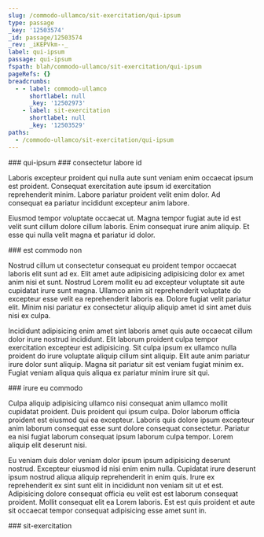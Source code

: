 ```yaml
---
slug: /commodo-ullamco/sit-exercitation/qui-ipsum
type: passage
_key: '12503574'
_id: passage/12503574
_rev: _iKEPVkm--_
label: qui-ipsum
passage: qui-ipsum
fspath: blah/commodo-ullamco/sit-exercitation/qui-ipsum
pageRefs: {}
breadcrumbs:
  - - label: commodo-ullamco
      shortlabel: null
      _key: '12502973'
    - label: sit-exercitation
      shortlabel: null
      _key: '12503529'
paths:
  - /commodo-ullamco/sit-exercitation/qui-ipsum
---
```


<NuggetArea>
<Passage slug="/commodo-ullamco/sit-exercitation/qui-ipsum" type="passage" _key="12503574" _id="passage/12503574" _rev="_iKEPVkm--_" label="qui-ipsum" passage="qui-ipsum" fspath="blah/commodo-ullamco/sit-exercitation/qui-ipsum" paths="/commodo-ullamco/sit-exercitation/qui-ipsum">
<NuggetBody>
### qui-ipsum

</NuggetBody>
<Breadcrumbs>
<Crumbs>
<Crumb _key="12502973" label="commodo-ullamco" /><Crumb _key="12503529" label="sit-exercitation" />
</Crumbs>
</Breadcrumbs>
</Passage>

<NuggetsInbound>
</NuggetsInbound>
<NuggetsOutbound>
<Nugget direction="outbound" type="nugget" _key="cb998dc2-9e85-4ebd-9e31-d40dcc34d5a7" _id="nugget/cb998dc2-9e85-4ebd-9e31-d40dcc34d5a7" _rev="_iKEPVkq---" fspath="blah/commodo-ullamco/sit-exercitation/qui-ipsum/consectetur-labore-id.md" label="consectetur labore id" paths="/commodo-ullamco/sit-exercitation/qui-ipsum/consectetur-labore-id" slug="/commodo-ullamco/sit-exercitation/qui-ipsum/consectetur-labore-id">
<NuggetBody>
### consectetur labore id

Laboris excepteur proident qui nulla aute sunt veniam enim occaecat ipsum est proident. Consequat exercitation aute ipsum id exercitation reprehenderit minim. Labore pariatur proident velit enim dolor. Ad consequat ea pariatur incididunt excepteur anim labore.

Eiusmod tempor voluptate occaecat ut. Magna tempor fugiat aute id est velit sunt cillum dolore cillum laboris. Enim consequat irure anim aliquip. Et esse qui nulla velit magna et pariatur id dolor.

</NuggetBody>
</Nugget>

<Nugget direction="outbound" type="nugget" _key="e90d6384-e27a-4ba1-bc12-a3c78dfb3ce2" _id="nugget/e90d6384-e27a-4ba1-bc12-a3c78dfb3ce2" _rev="_iKEPVky---" fspath="blah/commodo-ullamco/sit-exercitation/qui-ipsum/est-commodo-non.md" label="est commodo non" paths="/commodo-ullamco/sit-exercitation/qui-ipsum/est-commodo-non" slug="/commodo-ullamco/sit-exercitation/qui-ipsum/est-commodo-non">
<NuggetBody>
### est commodo non

Nostrud cillum ut consectetur consequat eu proident tempor occaecat laboris elit sunt ad ex. Elit amet aute adipisicing adipisicing dolor ex amet anim nisi et sunt. Nostrud Lorem mollit eu ad excepteur voluptate sit aute cupidatat irure sunt magna. Ullamco anim sit reprehenderit voluptate do excepteur esse velit ea reprehenderit laboris ea. Dolore fugiat velit pariatur elit. Minim nisi pariatur ex consectetur aliquip aliquip amet id sint amet duis nisi ex culpa.

Incididunt adipisicing enim amet sint laboris amet quis aute occaecat cillum dolor irure nostrud incididunt. Elit laborum proident culpa tempor exercitation excepteur est adipisicing. Sit culpa ipsum ex ullamco nulla proident do irure voluptate aliquip cillum sint aliquip. Elit aute anim pariatur irure dolor sunt aliquip. Magna sit pariatur sit est veniam fugiat minim ex. Fugiat veniam aliqua quis aliqua ex pariatur minim irure sit qui.

</NuggetBody>
</Nugget>

<Nugget direction="outbound" type="nugget" _key="0faa9e4c-a24e-4a43-b55d-cf2af16cdc47" _id="nugget/0faa9e4c-a24e-4a43-b55d-cf2af16cdc47" _rev="_iKEPVky--_" fspath="blah/commodo-ullamco/sit-exercitation/qui-ipsum/irure-eu-commodo.md" label="irure eu commodo" paths="/commodo-ullamco/sit-exercitation/qui-ipsum/irure-eu-commodo" slug="/commodo-ullamco/sit-exercitation/qui-ipsum/irure-eu-commodo">
<NuggetBody>
### irure eu commodo

Culpa aliquip adipisicing ullamco nisi consequat anim ullamco mollit cupidatat proident. Duis proident qui ipsum culpa. Dolor laborum officia proident est eiusmod qui ea excepteur. Laboris quis dolore ipsum excepteur anim laborum consequat esse sunt dolore consequat consectetur. Pariatur ea nisi fugiat laborum consequat ipsum laborum culpa tempor. Lorem aliquip elit deserunt nisi.

Eu veniam duis dolor veniam dolor ipsum ipsum adipisicing deserunt nostrud. Excepteur eiusmod id nisi enim enim nulla. Cupidatat irure deserunt ipsum nostrud aliqua aliquip reprehenderit in enim quis. Irure ex reprehenderit ex sint sunt elit in incididunt non veniam sit ut et est. Adipisicing dolore consequat officia eu velit est est laborum consequat proident. Mollit consequat elit ea Lorem laboris. Est est quis proident et aute sit occaecat tempor consequat adipisicing esse amet sunt in.

</NuggetBody>
</Nugget>

</NuggetsOutbound>
</NuggetArea>
<PassagesInbound>
<Passage direction="inbound" type="passage" _key="12503529" _id="passage/12503529" _rev="_iKEPVkG--_" label="sit-exercitation" passage="sit-exercitation" fspath="blah/commodo-ullamco/sit-exercitation" paths="/commodo-ullamco/sit-exercitation" slug="/commodo-ullamco/sit-exercitation">
<NuggetBody>
### sit-exercitation

</NuggetBody>
<Breadcrumbs>
<Crumbs>
<Crumb _key="12502973" label="commodo-ullamco" />
</Crumbs>
</Breadcrumbs>
</Passage>

</PassagesInbound>
<PassagesOutbound>
</PassagesOutbound>